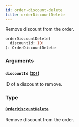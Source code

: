 ```yaml
---
id: order-discount-delete
title: orderDiscountDelete
---
```


Remove discount from the order.

```graphql
orderDiscountDelete(
  discountId: ID!
): OrderDiscountDelete

```

### Arguments

#### `discountId` ([`ID!`](/developer/api-reference/scalars/id.mdx))

ID of a discount to remove.

### Type

#### [`OrderDiscountDelete`](/developer/api-reference/objects/order-discount-delete.mdx)

Remove discount from the order.

